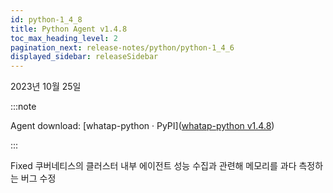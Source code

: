 ```yaml
---
id: python-1_4_8
title: Python Agent v1.4.8
toc_max_heading_level: 2
pagination_next: release-notes/python/python-1_4_6
displayed_sidebar: releaseSidebar
---
```


2023년 10월 25일

:::note

Agent download: [whatap-python · PyPI]([whatap-python v1.4.8](https://pypi.org/project/whatap-python/1.4.8/))

:::

<p><Status>Fixed</Status> 쿠버네티스의 클러스터 내부 에이전트 성능 수집과 관련해 메모리를 과다 측정하는 버그 수정</p>